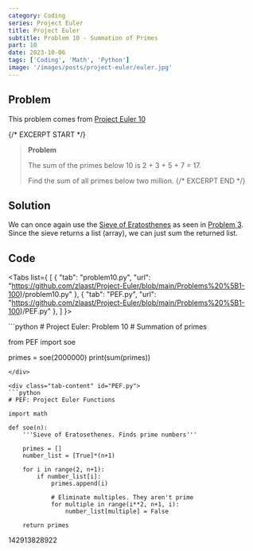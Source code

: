 ```yaml
---
category: Coding
series: Project Euler
title: Project Euler
subtitle: Problem 10 - Summation of Primes
part: 10
date: 2023-10-06
tags: ['Coding', 'Math', 'Python']
image: '/images/posts/project-euler/euler.jpg'
---
```



## Problem

This problem comes from [Project Euler 10](https://projecteuler.net/problem=10)

{/* EXCERPT START */}

> **Problem**
>
> The sum of the primes below 10 is 2 + 3 + 5 + 7 = 17.
>
> Find the sum of all primes below two million.
> {/* EXCERPT END */}

## Solution

We can once again use the [Sieve of Eratosthenes](https://en.wikipedia.org/wiki/Sieve_of_Eratosthenes) as seen in [Problem 3](/posts/Project%20Euler/Problem%203).
Since the sieve returns a list (array), we can just sum the returned list.

## Code

<Tabs list={
    [
        {
            "tab": "problem10.py",
            "url": "https://github.com/zlaast/Project-Euler/blob/main/Problems%20%5B1-100)/problem10.py"
        },
        {
            "tab": "PEF.py",
            "url": "https://github.com/zlaast/Project-Euler/blob/main/Problems%20%5B1-100)/PEF.py"
        },
    ]
}>

<div class="tab-content" id="problem10.py">
```python
# Project Euler: Problem 10
# Summation of primes

from PEF import soe

primes = soe(2000000)
print(sum(primes))
```
</div>

<div class="tab-content" id="PEF.py">
```python
# PEF: Project Euler Functions

import math

def soe(n):
    '''Sieve of Eratosethenes. Finds prime numbers'''

    primes = []
    number_list = [True]*(n+1)

    for i in range(2, n+1):
        if number_list[i]:
            primes.append(i)

            # Eliminate multiples. They aren't prime
            for multiple in range(i**2, n+1, i):
                number_list[multiple] = False
    
    return primes
```
</div>
</Tabs>

<Spoiler>
142913828922
</Spoiler>